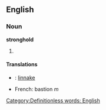 ==English==
===Noun===
'''stronghold'''
#{{stub}} [[Category:Definitionless words: English]]

====Translations====
*{{fi}}: [[linnake]]
*French: bastion ''m''